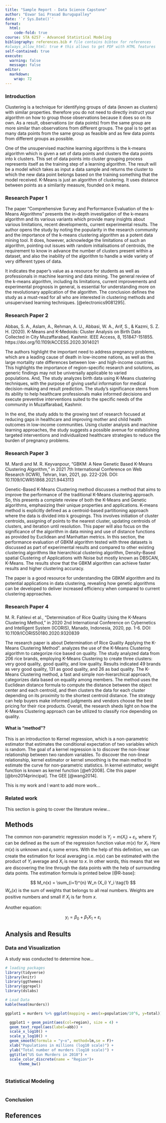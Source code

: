 ```yaml
---
title: "Sample Report - Data Science Capstone"
author: "Eswar Sai Prasad Burugupalley"
date: '`r Sys.Date()`'
format:
  html:
    code-fold: true
course: STA 6257 - Advanced Statistical Modeling
bibliography: references.bib # file contains bibtex for references
#always_allow_html: true # this allows to get PDF with HTML features
self-contained: true
execute: 
  warning: false
  message: false
editor: 
  markdown: 
    wrap: 72
---
```


### Introduction

Clustering is a technique for identifying groups of data (known as clusters) with similar properties. therefore you do not need to directly instruct your algorithm on how to group those observations because it does so on its own. As a result, observations (or data points) from the same group are more similar than observations from different groups. The goal is to get as many data points from the same group as feasible and as few data points from different groups as possible. 

One of the unsupervised machine learning algorithms is the k-means algorithm which is given a set of data points and clusters the data points into k clusters. This set of data points into cluster grouping process represents itself as the training step of a learning algorithm. The result will be a model which takes as input a data sample and returns the cluster to which the new data point belongs based on the training something that the model received. K-Means is just an algorithm of clustering. It uses distance between points as a similarity measure, founded on k means.

### Research Paper 1

The paper "Comprehensive Survey and Performance Evaluation of the k-Means Algorithms" presents the in-depth investigation of the k-means algorithm and its various variants which provide many insights about various limitations, recent developments, current experimental results. The author opens the study by noting the popularity in the research community and the importance of the k-means clustering algorithm as a potent data mining tool. It does, however, acknowledge the limitations of such an algorithm, pointing out issues with random initialisations of centroids, the requirement to know in advance the number of clusters present within a dataset, and also the inability of the algorithm to handle a wide variety of very different types of data.

It indicates the paper's value as a resource for students as well as professionals in machine learning and data mining. The general review of the k-means algorithm, including its limitations, current improvements and experimental prognosis in general, is essential for understanding more on the revolutionary application of the algorithm. The conclusion defines the study as a must-read for all who are interested in clustering methods and unsupervised learning techniques. [@electronics9081295].

### Research Paper 2

Abbas, S. A., Aslam, A., Rehman, A. U., Abbasi, W. A., Arif, S., & Kazmi, S. Z. H. (2020). K-Means and K-Medoids: Cluster Analysis on Birth Data Collected in City Muzaffarabad, Kashmir. IEEE Access, 8, 151847-151855. https://doi.org/10.1109/ACCESS.2020.3014021

The authors highlight the important need to address pregnancy problems, which are a leading cause of death in low-income nations, as well as the large mortality rate differences between low- and high-income countries. This highlights the importance of region-specific research and solutions, as generic findings may not be universally applicable to varied populations. And, The study analyzes birth data using K-Means clustering techniques, with the purpose of giving useful information for medical decision-making and result prediction. The study's significance stems from its ability to help healthcare professionals make informed decisions and execute preventive interventions suited to the specific needs of the community in Muzaffarabad, Kashmir.

In the end, the study adds to the growing text of research focused at reducing gaps in healthcare and improving mother and child health outcomes in low-income communities. Using cluster analysis and machine learning approaches, the study suggests a possible avenue for establishing targeted interventions and individualized healthcare strategies to reduce the burden of pregnancy problems.

### Research Paper 3

M. Mardi and M. R. Keyvanpour, "GBKM: A New Genetic Based K-Means Clustering Algorithm," in 2021 7th International Conference on Web Research (ICWR), Tehran, Iran, 2021, pp. 222-226. DOI: 10.1109/ICWR51868.2021.9443113

Genetic-Based K-Means Clustering method discusses a method that aims to improve the performance of the traditional K-Means clustering approach. So, this presents a complete review of both the K-Means and Genetic algorithms, emphasizing their unique properties and applications. K-means method is explicitly defined as a centroid-based partitioning approach where the data is divided into k groupings. This involves initiation of cluster centroids, assigning of points to the nearest cluster, updating centroids of clusters, and iteration until resolution. This paper will also focus on the significance of the algorithm in data mining and use of distance functions as provided by Euclidean and Manhattan metrics. In this section, the performance evaluation of GBKM algorithm tested with three datasets is discussed as part of experimental results and compared to other existing clustering algorithms like hierarchical clustering algorithm, Density-Based spatial Clustering of Applications with Noise but mostly known as DBSCAN, K-Means. The results show that the GBKM algorithm can achieve faster results and higher clustering accuracy.

The paper is a good resource for understanding the GBKM algorithm and its potential applications in data clustering, revealing how genetic algorithms can be developed to deliver increased efficiency when compared to current clustering approaches.

### Research Paper 4

M. R. Fahlevi et al., "Determination of Rice Quality Using the K-Means Clustering Method," in 2020 2nd International Conference on Cybernetics and Intelligent System (ICORIS), Manado, Indonesia, 2020, pp. 1-6. DOI: 10.1109/ICORIS50180.2020.9320839

The research paper is about Determination of Rice Quality Applying the K-Means Clustering Method". analyzes the use of the K-Means Clustering algorithm to categorize rice based on quality. The study analyzed data from 206 rice brands, employing K-Means Clustering to create three clusters: very good quality, good quality, and low quality. Results indicated 49 brands as very good quality, 131 as good quality, and 26 as bad quality. The K-Means Clustering method, a fast and simple non-hierarchical approach, categorizes data based on equality among members. The method uses the Euclidean distance formula to compute the distance between the object center and each centroid, and then clusters the data for each cluster depending on its proximity to the shortest centroid distance. The strategy can help buyers make informed judgments and vendors choose the best pricing for their rice products. Overall, the research sheds light on how the K-Means Clustering approach can be utilized to classify rice depending on quality.

#### What is "method"?

This is an introduction to Kernel regression, which is a non-parametric
estimator that estimates the conditional expectation of two variables
which is random. The goal of a kernel regression is to discover the
non-linear relationship between two random variables. To discover the
non-linear relationship, kernel estimator or kernel smoothing is the
main method to estimate the curve for non-parametric statistics. In
kernel estimator, weight function is known as kernel function
[@efr2008]. Cite this paper [@bro2014principal]. The GEE [@wang2014].

This is my work and I want to add more work...

### Related work

This section is going to cover the literature review...

## Methods

The common non-parametric regression model is
$Y_i = m(X_i) + \varepsilon_i$, where $Y_i$ can be defined as the sum of
the regression function value $m(x)$ for $X_i$. Here $m(x)$ is unknown
and $\varepsilon_i$ some errors. With the help of this definition, we
can create the estimation for local averaging i.e. $m(x)$ can be
estimated with the product of $Y_i$ average and $X_i$ is near to $x$. In
other words, this means that we are discovering the line through the
data points with the help of surrounding data points. The estimation
formula is printed below [@R-base]:

$$
M_n(x) = \sum_{i=1}^{n} W_n (X_i) Y_i  \tag{1}
$$ $W_n(x)$ is the sum of weights that belongs to all real numbers.
Weights are positive numbers and small if $X_i$ is far from $x$.

Another equation:

$$
y_i = \beta_0 + \beta_1 X_1 +\varepsilon_i
$$

## Analysis and Results

### Data and Visualization

A study was conducted to determine how...

```r
# loading packages 
library(tidyverse)
library(knitr)
library(ggthemes)
library(ggrepel)
library(dslabs)
```

```r
# Load Data
kable(head(murders))

ggplot1 = murders %>% ggplot(mapping = aes(x=population/10^6, y=total)) 

  ggplot1 + geom_point(aes(col=region), size = 4) +
  geom_text_repel(aes(label=abb)) +
  scale_x_log10() +
  scale_y_log10() +
  geom_smooth(formula = "y~x", method=lm,se = F)+
  xlab("Populations in millions (log10 scale)") + 
  ylab("Total number of murders (log10 scale)") +
  ggtitle("US Gun Murders in 2010") +
  scale_color_discrete(name = "Region")+
      theme_bw()
  

```

### Statistical Modeling

```r

```

### Conclusion

## References
